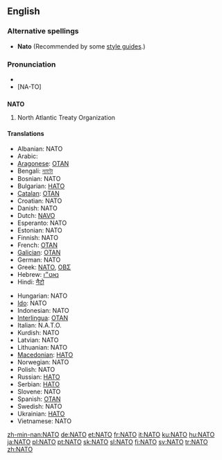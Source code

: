 {{also|nato}}
==English==
{{wikipedia}}

===Alternative spellings===
* '''Nato''' (Recommended by some [[style guide]]s.)

===Pronunciation===
* {{IPA|/'neɪtəʊ/}}
* [NA-TO]

==={{acronym}}===
'''NATO'''

# North Atlantic Treaty Organization

====Translations====
{{trans-top|North Atlantic Treaty Organization}}
* Albanian: NATO
* Arabic: {{Arab|[[حلف الناتو]]}}
* [[Aragonese]]: [[OTAN]] {{f}}
* Bengali: [[ন্যাটো]]
* Bosnian: NATO
* Bulgarian: [[НАТО]]
* [[Catalan]]: [[OTAN]] {{f}}
* Croatian: NATO
* Danish: NATO
* Dutch: [[NAVO]]
* Esperanto: NATO
* Estonian: NATO
* Finnish: NATO
* French: [[OTAN]] {{f}}
* [[Galician]]: [[OTAN]] {{f}}
* German: NATO {{f}}
* Greek: [[ΝΑΤΟ]], [[ΟΒΣ]]
* Hebrew: [[נאט״ו]]
* Hindi: [[नैटो]]
{{trans-mid}}
* Hungarian: NATO
* [[Ido]]: NATO
* Indonesian: NATO
* [[Interlingua]]: [[OTAN]]
* Italian: N.A.T.O.
* Kurdish: NATO
* Latvian: NATO
* Lithuanian: NATO
* [[Macedonian]]: [[НАТО]]
* Norwegian: NATO
* Polish: NATO
* Russian: [[НАТО]] {{f}}
* Serbian: [[НАТО]]
* Slovene: NATO
* Spanish: [[OTAN]] {{f}}
* Swedish: NATO
* Ukrainian: [[НАТО]]
* Vietnamese: NATO
{{trans-bottom}}

[[zh-min-nan:NATO]]
[[de:NATO]]
[[et:NATO]]
[[fr:NATO]]
[[it:NATO]]
[[ku:NATO]]
[[hu:NATO]]
[[ja:NATO]]
[[pl:NATO]]
[[pt:NATO]]
[[sk:NATO]]
[[sl:NATO]]
[[fi:NATO]]
[[sv:NATO]]
[[tr:NATO]]
[[zh:NATO]]